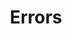 ---
title: "Errors"
description: "A comprehensive list of known issues and error codes for the loader and software. Find solutions and troubleshooting steps to resolve problems quickly and easily."
keywords: ["error", "bug", "issue", "troubleshoot", "fix", "solution", "resolve", "crash", "alert", "failure"]
icon: "triangle-alert"
---